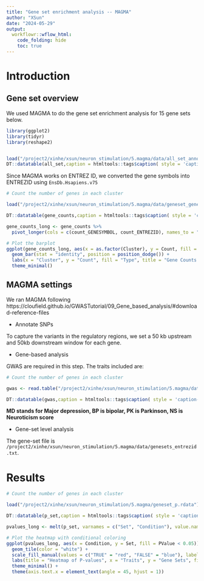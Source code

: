 ```yaml
---
title: "Gene set enrichment analysis -- MAGMA"
author: "XSun"
date: "2024-05-29"
output:
  workflowr::wflow_html:
    code_folding: hide
    toc: true
---
```


# Introduction

## Gene set overview

We used MAGMA to do the gene set enrichment analysis for 15 gene sets below. 

```r
library(ggplot2)
library(tidyr)
library(reshape2)


load("/project2/xinhe/xsun/neuron_stimulation/5.magma/data/all_set_annotated.rdata")
DT::datatable(all_set,caption = htmltools::tags$caption( style = 'caption-side: left; text-align: left; color:black;  font-size:150% ;','Annotated gene sets'),options = list(pageLength = 5) )

```

Since MAGMA works on ENTREZ ID, we converted the gene symbols into ENTREZID using `EnsDb.Hsapiens.v75`

```r
# Count the number of genes in each cluster

load("/project2/xinhe/xsun/neuron_stimulation/5.magma/data/geneset_gene_count.rdata")

DT::datatable(gene_counts,caption = htmltools::tags$caption( style = 'caption-side: left; text-align: left; color:black;  font-size:150% ;','The number of genes in each cluster'),options = list(pageLength = 5) )

gene_counts_long <- gene_counts %>%
  pivot_longer(cols = c(count_GENESYMBOL, count_ENTREZID), names_to = "Type", values_to = "Count")

# Plot the barplot
ggplot(gene_counts_long, aes(x = as.factor(Cluster), y = Count, fill = Type)) +
  geom_bar(stat = "identity", position = position_dodge()) +
  labs(x = "Cluster", y = "Count", fill = "Type", title = "Gene Counts by Cluster") +
  theme_minimal()
```

## MAGMA settings

We ran MAGMA following https://cloufield.github.io/GWASTutorial/09_Gene_based_analysis/#download-reference-files 

- Annotate SNPs

To capture the variants in the regulatory regions, we set a 50 kb upstream and 50kb downstream window for each gene.

- Gene-based analysis

GWAS are required in this step. The traits included are: 

```r
# Count the number of genes in each cluster

gwas <- read.table("/project2/xinhe/xsun/neuron_stimulation/5.magma/data/gwas_source_update.txt",header = T)

DT::datatable(gwas,caption = htmltools::tags$caption( style = 'caption-side: left; text-align: left; color:black;  font-size:150% ;','GWAS included'),options = list(pageLength = 5) )

```

**MD stands for Major depression, BP is bipolar, PK is Parkinson, NS is Neuroticism score**

- Gene-set level analysis

The gene-set file is `/project2/xinhe/xsun/neuron_stimulation/5.magma/data/genesets_entrezid.txt`.

# Results

```r
# Count the number of genes in each cluster

load("/project2/xinhe/xsun/neuron_stimulation/5.magma/geneset_p.rdata")

DT::datatable(p_set,caption = htmltools::tags$caption( style = 'caption-side: left; text-align: left; color:black;  font-size:150% ;','Gene-set analysis p-values from MAGMA'),options = list(pageLength = 5) )

pvalues_long <- melt(p_set, varnames = c("Set", "Condition"), value.name = "PValue")

# Plot the heatmap with conditional coloring
ggplot(pvalues_long, aes(x = Condition, y = Set, fill = PValue < 0.05)) +
  geom_tile(color = "white") +
  scale_fill_manual(values = c("TRUE" = "red", "FALSE" = "blue"), labels = c("P-value > 0.05", "P-value < 0.05")) +
  labs(title = "Heatmap of P-values", x = "Traits", y = "Gene Sets", fill = "p from MAGMA geneset analysis") +
  theme_minimal() +
  theme(axis.text.x = element_text(angle = 45, hjust = 1))

```

